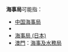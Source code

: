 '''海事局'''可能指：
*[[中国海事局|中国海事局]]
*{{link-en|美国海事局|United States Maritime Administration}}
*[[海事局_(日本)|海事局 (日本)]]
* [[澳門|澳門]]：[[海事及水務局|海事及水務局]]
{{disambig|cat=三字組織機構消歧義}}